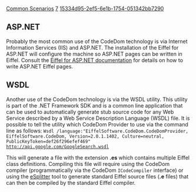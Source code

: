 [[Property:title|Common Scenarios]]
[[Property:weight|7]]
[[Property:uuid|15334d95-2ef5-6e1b-1754-051342bb7290]]
==ASP.NET==
Probably the most common use of the CodeDom technology is via Internet Information Services (IIS) and ASP.NET. The installation of the Eiffel for ASP.NET will configure the machine so ASP.NET pages can be written in Eiffel. Consult the [[Eiffel for ASP.NET Installation|Eiffel for ASP.NET documentation]]  for details on how to write ASP.NET Eiffel pages. 
==WSDL==
Another use of the CodeDom technology is via the WSDL utility. This utility is part of the .NET Framework SDK and is a common line application that can be used to automatically generate stub source code for any Web Service described by a Web Service Description Language (WSDL) file. It is possible to tell the utility which CodeDom Provider to use via the command line as follows: 
<code>
Wsdl /language:"EiffelSoftware.CodeDom.CodeDomProvider, EiffelSoftware.CodeDom, Version=2.0.1.1402, Culture=neutral, PublicKeyToken=def26f296efef469"<br/>
http://api.google.com/GoogleSearch.wsdl</code>

{{note|The vesion number used above might differ depending on the version of the Eiffel CodeDom Provider dll installed on your system. }}

{{note|The example above uses the Google web service, the corresponding URL is correct at the time of writing but there is no guarentee it won't change (or be removed) in the future. }}
This will generate a file with the extension '''.es''' which contains multiple Eiffel class definitions. Compiling this file will require using the CodeDom compiler (programmatically via the CodeDom <code>ICodeCompiler</code> interface) or using the [[eSplitter|eSplitter]]  tool to generate standard Eiffel source files ('''.e''' files) that can then be compiled by the standard Eiffel compiler. 



